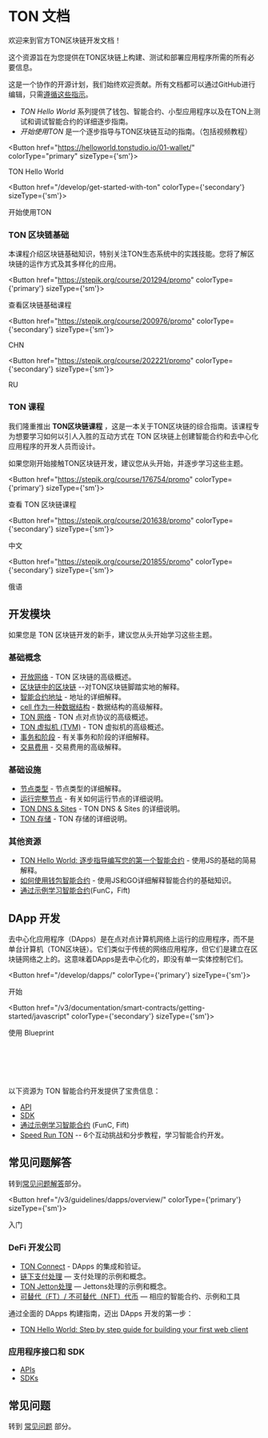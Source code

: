 
# TON 文档

欢迎来到官方TON区块链开发文档！

这个资源旨在为您提供在TON区块链上构建、测试和部署应用程序所需的所有必要信息。

这是一个协作的开源计划，我们始终欢迎贡献。所有文档都可以通过GitHub进行编辑，只需[遵循这些指示](/contribute)。

- _TON Hello World_ 系列提供了钱包、智能合约、小型应用程序以及在TON上测试和调试智能合约的详细逐步指南。
- _开始使用TON_ 是一个逐步指导与TON区块链互动的指南。（包括视频教程）

<Button href="https://helloworld.tonstudio.io/01-wallet/"
        colorType="primary" sizeType={'sm'}>

TON Hello World

</Button>

<Button href="/develop/get-started-with-ton" colorType={'secondary'} sizeType={'sm'}>

开始使用TON

</Button>

### TON 区块链基础

本课程介绍区块链基础知识，特别关注TON生态系统中的实践技能。您将了解区块链的运作方式及其多样化的应用。


<Button href="https://stepik.org/course/201294/promo"
        colorType={'primary'} sizeType={'sm'}>

查看区块链基础课程

</Button>


<Button href="https://stepik.org/course/200976/promo"
        colorType={'secondary'} sizeType={'sm'}>

CHN

</Button>


<Button href="https://stepik.org/course/202221/promo"
        colorType={'secondary'} sizeType={'sm'}>

RU

</Button>

### TON 课程

我们隆重推出 **TON区块链课程** ，这是一本关于TON区块链的综合指南。该课程专为想要学习如何以引人入胜的互动方式在 TON 区块链上创建智能合约和去中心化应用程序的开发人员而设计。

如果您刚开始接触TON区块链开发，建议您从头开始，并逐步学习这些主题。

<Button href="https://stepik.org/course/176754/promo"
        colorType={'primary'} sizeType={'sm'}>

查看 TON 区块链课程

</Button>

<Button href="https://stepik.org/course/201638/promo"
        colorType={'secondary'} sizeType={'sm'}>

中文

</Button>

<Button href="https://stepik.org/course/201855/promo"
        colorType={'secondary'} sizeType={'sm'}>

俄语

</Button>

## 开发模块

如果您是 TON 区块链开发的新手，建议您从头开始学习这些主题。

### 基础概念

- [开放网络](/v3/concepts/dive-into-ton/introduction) - TON 区块链的高级概述。
- [区块链中的区块链](/v3/concepts/dive-into-ton/ton-blockchain/blockchain-of-blockchains) --对TON区块链脚踏实地的解释。
- [智能合约地址](/v3/documentation/smart-contracts/addresses) - 地址的详细解释。
- [ cell 作为一种数据结构](/v3/concepts/dive-into-ton/ton-blockchain/cells-as-data-storage) - 数据结构的高级解释。
- [TON 网络](/v3/concepts/dive-into-ton/ton-blockchain/ton-networking) - TON 点对点协议的高级概述。
- [TON 虚拟机 (TVM)](/v3/documentation/tvm/tvm-overview) - TON 虚拟机的高级概述。
- [事务和阶段](/v3/documentation/tvm/tvm-overview#transactions-and-phases) - 有关事务和阶段的详细解释。
- [交易费用](/v3/documentation/smart-contracts/transaction-fees/fees) - 交易费用的高级解释。

### 基础设施

- [节点类型](/v3/documentation/infra/nodes/node-types) - 节点类型的详细解释。
- [运行完整节点](/v3/guidelines/nodes/running-nodes/full-node) - 有关如何运行节点的详细说明。
- [TON DNS & Sites](/v3/guidelines/web3/ton-dns/dns) - TON DNS & Sites 的详细说明。
- [TON 存储](/v3/guidelines/web3/ton-storage/storage-daemon) - TON 存储的详细说明。

### 其他资源

- [TON Hello World: 逐步指导编写您的第一个智能合约](https://helloworld.tonstudio.io/02-contract/) - 使用JS的基础的简易解释。
- [如何使用钱包智能合约](/develop/smart-contracts/tutorials/wallet) - 使用JS和GO详细解释智能合约的基础知识。
- [通过示例学习智能合约](/develop/smart-contracts/examples)(FunC，Fift)

## DApp 开发

去中心化应用程序（DApps）是在点对点计算机网络上运行的应用程序，而不是单台计算机（TON区块链）。它们类似于传统的网络应用程序，但它们是建立在区块链网络之上的。这意味着DApps是去中心化的，即没有单一实体控制它们。

<Button href="/develop/dapps/" colorType={'primary'} sizeType={'sm'}>

开始

</Button>

<Button href="/v3/documentation/smart-contracts/getting-started/javascript" colorType={'secondary'} sizeType={'sm'}>

使用 Blueprint 

</Button>

<br></br><br></br>

以下资源为 TON 智能合约开发提供了宝贵信息：

- [API](/v3/guidelines/dapps/apis-sdks/api-types)
- [SDK](/develop/dapps/apis/sdk)
- [通过示例学习智能合约](/v3/documentation/smart-contracts/contracts-specs/examples) (FunC, Fift)
- [Speed Run TON](/v3/documentation/smart-contracts/contracts-specs/examples) -- 6个互动挑战和分步教程，学习智能合约开发。

## 常见问题解答

转到[常见问题解答](/develop/howto/faq)部分。

<Button href="/v3/guidelines/dapps/overview/" colorType={'primary'} sizeType={'sm'}>

入门

</Button>

### DeFi 开发公司

- [TON Connect](/v3/guidelines/ton-connect/overview) - DApps 的集成和验证。
- [链下支付处理](/v3/guidelines/dapps/asset-processing/payments-processing) — 支付处理的示例和概念。
- [TON Jetton处理](/v3/guidelines/dapps/asset-processing/jettons) — Jettons处理的示例和概念。
- [可替代（FT）/ 不可替代（NFT）代币](/v3/documentation/dapps/defi/tokens) — 相应的智能合约、示例和工具

通过全面的 DApps 构建指南，迈出 DApps 开发的第一步：

- [TON Hello World: Step by step guide for building your first web client](https://helloworld.tonstudio.io/03-client/)

### 应用程序接口和 SDK

- [APIs](/v3/guidelines/dapps/apis-sdks/api-types)
- [SDKs](/v3/guidelines/dapps/apis-sdks/sdk)

## 常见问题

转到 [常见问题](/v3/documentation/faq) 部分。
